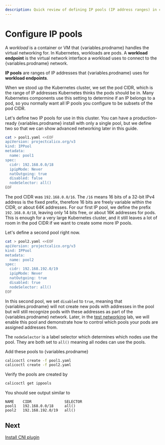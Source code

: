```yaml
---
description: Quick review of defining IP pools (IP address ranges) in clusters.
---
```



# Configure IP pools

A _workload_ is a container or VM that {variables.prodname} handles the virtual networking for. In Kubernetes, workloads are pods.
A **workload endpoint** is the virtual network interface a workload uses to connect to the {variables.prodname} network.

**IP pools** are ranges of IP addresses that {variables.prodname} uses for **workload endpoints**.

When we stood up the Kubernetes cluster, we set the pod CIDR, which is the range of IP addresses Kubernetes thinks
the pods should be in. Many Kubernetes components use this setting to determine if an IP belongs to a pod, so you
normally want all IP pools you configure to be subsets of the pod CIDR.

Let's define two IP pools for use in this cluster. You can have a production-ready {variables.prodname} install with only a single
pool, but we define two so that we can show advanced networking later in this guide.

```bash
cat > pool1.yaml <<EOF
apiVersion: projectcalico.org/v3
kind: IPPool
metadata:
  name: pool1
spec:
  cidr: 192.168.0.0/18
  ipipMode: Never
  natOutgoing: true
  disabled: false
  nodeSelector: all()
EOF
```

The pod CIDR was `192.168.0.0/16`. The `/16` means 16 bits of a 32-bit IPv4 address is the fixed prefix, therefore
16 bits are freely variable within the CIDR, or about 64K addresses. For our first IP pool, we define the prefix
`192.168.0.0/18`, leaving only 14 bits free, or about 16K addresses for pods. This is enough for a very large
Kubernetes cluster, and it still leaves a lot of room in the pod CIDR if we want to create some more IP pools.

Let's define a second pool right now.

```bash
cat > pool2.yaml <<EOF
apiVersion: projectcalico.org/v3
kind: IPPool
metadata:
  name: pool2
spec:
  cidr: 192.168.192.0/19
  ipipMode: Never
  natOutgoing: true
  disabled: true
  nodeSelector: all()
EOF
```

In this second pool, we set `disabled` to `true`, meaning that {variables.prodname} will not create new pods with addresses in the pool
but will still recognize pods with these addresses as part of the {variables.prodname} network. Later, in the
[test networking](test-networking.mdx) lab, we will enable this pool and demonstrate how to control which pools your pods are assigned
addresses from.

The `nodeSelector` is a label selector which determines which nodes use the pool. They are both set to `all()` meaning all
nodes can use the pools.

Add these pools to {variables.prodname}

```bash
calicoctl create -f pool1.yaml
calicoctl create -f pool2.yaml
```

Verify the pools are created by

```bash
calicoctl get ippools
```

You should see output similar to

```
NAME    CIDR               SELECTOR
pool1   192.168.0.0/18     all()
pool2   192.168.192.0/19   all()
```

## Next

[Install CNI plugin](install-cni-plugin.mdx)
